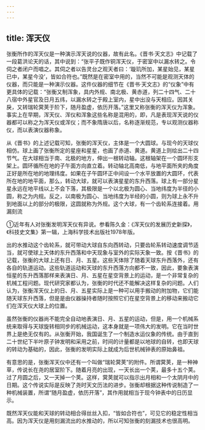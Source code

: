 ```yaml
---
---
---
```

title: 浑天仪
---



张衡所作的浑天仪是一种演示浑天说的仪器，故有此名。《晋书·天文志》中记载了一段葛洪论天的话，其中说到：“张平子既作铜浑天仪，于密室中以漏水转之。令伺之者闭户而唱之。其伺之者以告灵台之观天者曰：‘璇玑所加，某星始见，某星已中，某星今没’，皆如合符也。”既然是在密室中用的，当然不可能是观测天体的仪器，而只能是一种演示仪器。这件仪器的细节在《晋书·天文志》的“仪象”中有更具体的记载：“张衡又制浑象，具内外规、南北极、黄赤道，列二十四气、二十八宿中外星官及日月五纬，以漏水转之于殿上室内，星中出没与天相应。因其关戾，又转瑞轮蓂荚于阶下，随月盈虚，依历开落。”这里又称张衡的浑天仪为浑象。事实上在早期，浑天仪、浑仪和浑象这些名称是混用的，即，凡是表现浑天说的仪器都可以称之为浑天仪或浑仪；而不象隋唐以后，名称逐渐规范，专以观测仪器称仪，而以表演仪器称象。

从《晋书》的上述记载可知，张衡的浑天仪，主体是一个大圆球。与现今的天球仪相仿。球上画了张衡所定的星座和星星，也画了赤道、黄道。黄道上则绘出二十四节气。在大球相当于南、北极的地方，伸出一根转动轴。这根轴架在一个圆环形支架上。圆环循所在地的子午面方向直立着。转动轴北高南低，与地平面所夹的角度正好是所在地的地理纬度。如果在子午圆环正中间设一个水平放置的大圆环，代表所在地的地平面，那么，转动大球，就可以表演星星的东升西落。球上有一部分星星永远在地平线以上不会下落，其极限是一个以北极为圆心、当地纬度为半径的小圆，称之为内规。反之，以南极为圆心、当地纬度为半经的小圆，则为球上永不升到地面以上的部分的极限，这圆就称为外规。这个大球，有一个齿轮系连接着。用漏刻流

①近年有人对张衡发明浑天仪有异说。参看陈久金：《浑天仪的发展历史新探》，《科技史文集》第一辑，上海科学技术出版社1978年版。

出的水推动这个齿轮系，就可带动大球自东向西转动，只要齿轮系转动速度调节适当，就可使球上天体的东升西落和中天现象与室外的实际天象一致。按《晋书》的记载，张衡的大球上还有日、月、五星。这些天体除了随着天球东升西落外，还有各自的轨道运动。这些轨道运动和天球的东升西落方向都不一致，因此，要象表演恒星的东升西落那样来表演日、月、五星在星空背景上的运动，是一个非常复杂的机械工程问题。现代研究家都认为，张衡的时代还不能解决这样复杂的问题。人们认为，张衡浑天仪上的日、月、五星实际上是一种可以用手搬动的附加物，它们能随天球东升西落，但是是由仪器操持者随时按照它们在星空背景上的移动来搬动它们在浑天仪大球上的位置。

虽然张衡的仪器尚不能完全自动地表演日、月、五星的运动，但是，用一个机械系统来取得与天球旋转相同步的机械运动，这本身就是一项伟大的发明。它在当时世界上是绝无仅有的。从张衡开始，我国诞生了一个制造水运仪象的传统。由于直到二十世纪下半叶原子钟发明和采用之前，时间的计量都是以地球的自转，也即天球的转动为基础的，因此，张衡的发明实际上就成为后世机械钟表的原始鼻祖。

有意思的是，张衡浑天仪中还有一个叫做“瑞轮蓂荚”的附件。所谓蓂荚，是一种神草，传说长在尧的居室阶下。随着月亮的出现，一天长出一个荚，最多十五个荚。过了月圆之后，又一天掉一个荚。这样，蓂荚就可以指示出月相和一个太阴月中的日期。这个传说实际是反映了尧时天文历法的进步。张衡却根据这种传说制造了一种机械装置，所谓“随月盈虚，依历开落”，其作用就相当于现今钟表中的日历显示。

既然浑天仪能和天球的转动相合得丝丝入扣，“皆如合符也”，可见它的稳定性相当高。因为浑天仪是用刻漏流出的水推动的，所以可知张衡的刻漏技术也很高明。